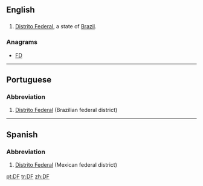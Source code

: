 {{also|df|dF|Df|DF|d.f.|d. f.}}
==English==

==={{abbreviation-old|en}}===
{{en-proper noun}}

# [[Distrito Federal]], a state of [[Brazil]].

===Anagrams===
* [[FD#English|FD]]

----
==Portuguese==

===Abbreviation===
{{rfc-header|Abbreviation}}
{{head|pt|abbreviation}}

# [[Distrito Federal]] (Brazilian federal district)

----

==Spanish==

===Abbreviation===
{{rfc-header|Abbreviation}}
{{head|es|abbreviation}}

# [[Distrito Federal]] (Mexican federal district)

[[pt:DF]]
[[tr:DF]]
[[zh:DF]]